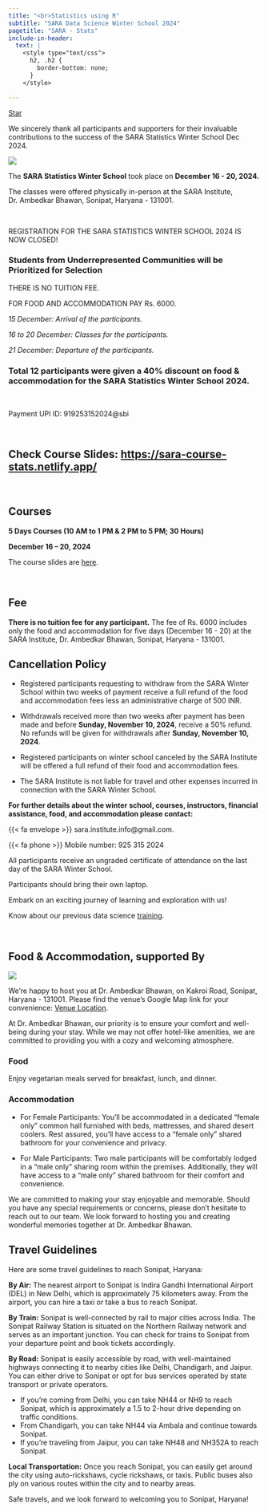 ```yaml
---
title: "<br>Statistics using R"
subtitle: "SARA Data Science Winter School 2024"
pagetitle: "SARA - Stats"
include-in-header: 
  text: |
    <style type="text/css">
      h2, .h2 {
        border-bottom: none;
      }
    </style>

---
```


<span style="text-shadow: none;"><a class="github-button" href="https://github.com/sara-institute/course-stats" data-icon="octicon-star" data-size="large" data-show-count="true" aria-label="Star this on GitHub">Star</a><script async defer src="https://buttons.github.io/buttons.js"></script></span>

[We sincerely thank all participants and supporters for their invaluable contributions to the success of the SARA Statistics Winter School Dec 2024.]{.p-mission}

![](images/winter2024.jpeg)

::: {.layout-grid}

::: {.col}
:::


:::

::: {.card}

::: {.centering}

The **SARA Statistics Winter School** took place on **December 16 - 20, 2024.**

The classes were offered physically in-person at the SARA Institute, Dr. Ambedkar Bhawan, Sonipat, Haryana - 131001.

<br>

[REGISTRATION FOR THE SARA STATISTICS WINTER SCHOOL 2024 IS NOW CLOSED!]{.clr-blue}

### [Students from Underrepresented Communities will be Prioritized for Selection]{.clr-blue}

[THERE IS NO TUITION FEE.]{.clr-navyblue}

[FOR FOOD AND ACCOMMODATION PAY Rs. 6000.]{.clr-navyblue}

*15 December: Arrival of the participants.*

*16 to 20 December: Classes for the participants.*

*21 December: Departure of the participants.*
	
### [Total 12 participants were given a 40% discount on food & accommodation for the SARA Statistics Winter School 2024.]{.clr-tom}	

<br>
	
Payment UPI ID: 919253152024@sbi

:::
:::

<br>

::: {.card}

::: {.centering}

## Check Course Slides: <https://sara-course-stats.netlify.app/> 

:::
:::

<br>

::: {.card}

## Courses

**5 Days Courses (10 AM to 1 PM & 2 PM to 5 PM; 30 Hours)**

**December 16 -- 20, 2024**

The course slides are [here](https://sara-course-stats.netlify.app/).

:::


<br>

::: {.card}

## Fee

**There is no tuition fee for any participant.** The fee of Rs. 6000 includes only the food and accommodation for five days (December 16 - 20) at the SARA Institute, Dr. Ambedkar Bhawan, Sonipat, Haryana - 131001.

## Cancellation Policy

  - Registered participants requesting to withdraw from the SARA Winter School within two weeks of payment receive a full refund of the food and accommodation fees less an administrative charge of 500 INR.
  
  - Withdrawals received more than two weeks after payment has been made and before **[Sunday, November 10, 2024]{.clr-blue}**, receive a 50% refund. No refunds will be given for withdrawals after **[Sunday, November 10, 2024]{.clr-blue}**.
  
  - Registered participants on winter school canceled by the SARA Institute will be offered a full refund of their food and accommodation fees.
  
  - The SARA Institute is not liable for travel and other expenses incurred in connection with the SARA Winter School.
  
**For further details about the winter school, courses, instructors, financial assistance, food, and accommodation please contact:**

{{< fa envelope >}} sara.institute.info@gmail.com.

{{< fa phone >}} Mobile number: 925 315 2024

All participants receive an ungraded certificate of attendance on the last day of the SARA Winter School.

Participants should bring their own laptop.

Embark on an exciting journey of learning and exploration with us!

Know about our previous data science [training](summer.html).

<br>

:::


::: {.card}

## Food & Accommodation, supported By

::: {.layout-grid}

::: {.col}
![](images/sonipat-bhawan.png)
:::

:::


We're happy to host you at Dr. Ambedkar Bhawan, on Kakroi Road, Sonipat, Haryana - 131001. Please find the venue's Google Map link for your convenience: [Venue Location](https://maps.app.goo.gl/cKMZxsVUeQEFW3Gj8). 

At Dr. Ambedkar Bhawan, our priority is to ensure your comfort and well-being during your stay. While we may not offer hotel-like amenities, we are committed to providing you with a cozy and welcoming atmosphere.

### Food

Enjoy vegetarian meals served for breakfast, lunch, and dinner. 

### Accommodation

- For Female Participants: You'll be accommodated in a dedicated "female only" common hall furnished with beds, mattresses, and shared desert coolers. Rest assured, you'll have access to a "female only" shared bathroom for your convenience and privacy.

- For Male Participants: Two male participants will be comfortably lodged in a "male only" sharing room within the premises. Additionally, they will have access to a "male only" shared bathroom for their comfort and convenience.

We are committed to making your stay enjoyable and memorable. Should you have any special requirements or concerns, please don't hesitate to reach out to our team. We look forward to hosting you and creating wonderful memories together at Dr. Ambedkar Bhawan. 

## Travel Guidelines

Here are some travel guidelines to reach Sonipat, Haryana:

**By Air:**
The nearest airport to Sonipat is Indira Gandhi International Airport (DEL) in New Delhi, which is approximately 75 kilometers away. From the airport, you can hire a taxi or take a bus to reach Sonipat.

**By Train:**
Sonipat is well-connected by rail to major cities across India. The Sonipat Railway Station is situated on the Northern Railway network and serves as an important junction. You can check for trains to Sonipat from your departure point and book tickets accordingly.

**By Road:**
Sonipat is easily accessible by road, with well-maintained highways connecting it to nearby cities like Delhi, Chandigarh, and Jaipur. You can either drive to Sonipat or opt for bus services operated by state transport or private operators. 

- If you're coming from Delhi, you can take NH44 or NH9 to reach Sonipat, which is approximately a 1.5 to 2-hour drive depending on traffic conditions.
- From Chandigarh, you can take NH44 via Ambala and continue towards Sonipat.
- If you're traveling from Jaipur, you can take NH48 and NH352A to reach Sonipat.

**Local Transportation:**
Once you reach Sonipat, you can easily get around the city using auto-rickshaws, cycle rickshaws, or taxis. Public buses also ply on various routes within the city and to nearby areas.

Safe travels, and we look forward to welcoming you to Sonipat, Haryana!

:::

<br>



<br>
